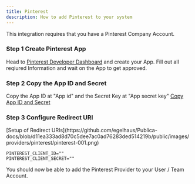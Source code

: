 ---
title: Pinterest
description: How to add Pinterest to your system
---


<Callout>
This integration requires that you have a Pinterest Company Account.
</Callout>

<Steps>

### Step 1 Create Pinterest App
Head to [Pinterest Developer Dashboard](https://developers.pinterest.com/apps/) and create your App. Fill out all reqiured Information and wait on the App to get approved.

### Step 2 Copy the App ID and Secret
Copy the App ID at "App id" and the Secret Key at "App secret key"
[Copy App ID and Secret](https://github.com/egelhaus/Publica-docs/blob/cfd39114ef6d44da864717b23d704f6265cefa84/public/images/providers/pinterest/pinterest-002.png)

### Step 3 Configure Redirect URI

<OAuth2Redirect provider = "pinterest" />
[Setup of Redirect URIs](https://github.com/egelhaus/Publica-docs/blob/d11ea333ad8d70c5dee7ac0ad76283ded514219b/public/images/providers/pinterest/pinterest-001.png)

</Steps>

```env
PINTEREST_CLIENT_ID=""
PINTEREST_CLIENT_SECRET=""
```

You should now be able to add the Pinterest Provider to your User / Team Account.
